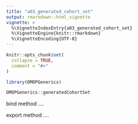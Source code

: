```yaml
---
title: "a03_generated_cohort_set"
output: rmarkdown::html_vignette
vignette: >
  %\VignetteIndexEntry{a03_generated_cohort_set}
  %\VignetteEngine{knitr::rmarkdown}
  %\VignetteEncoding{UTF-8}
---
```


```r
knitr::opts_chunk$set(
  collapse = TRUE,
  comment = "#>"
)
```

```r
library(OMOPGenerics)
```

```r
OMOPGenerics::generatedCohortSet
```

bind method ....

export method ....

